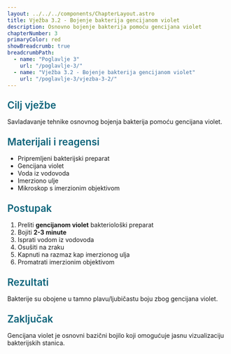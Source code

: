 ```yaml
---
layout: ../../../components/ChapterLayout.astro
title: Vježba 3.2 - Bojenje bakterija gencijanom violet
description: Osnovno bojenje bakterija pomoću gencijana violet
chapterNumber: 3
primaryColor: red
showBreadcrumb: true
breadcrumbPath:
  - name: "Poglavlje 3"
    url: "/poglavlje-3/"
  - name: "Vježba 3.2 - Bojenje bakterija gencijanom violet"
    url: "/poglavlje-3/vjezba-3-2/"
---
```



<h3 style="color: #096279; font-size: 1.4rem; font-weight: 600; margin: 1.5rem 0 1rem 0;">Cilj vježbe</h3>

Savladavanje tehnike osnovnog bojenja bakterija pomoću gencijana violet.

<h3 style="color: #096279; font-size: 1.4rem; font-weight: 600; margin: 1.5rem 0 1rem 0;">Materijali i reagensi</h3>

- Pripremljeni bakterijski preparat
- Gencijana violet
- Voda iz vodovoda
- Imerziono ulje
- Mikroskop s imerzionim objektivom

<h3 style="color: #096279; font-size: 1.4rem; font-weight: 600; margin: 1.5rem 0 1rem 0;">Postupak</h3>

1. Preliti **gencijanom violet** bakteriološki preparat
2. Bojiti **2-3 minute**
3. Isprati vodom iz vodovoda
4. Osušiti na zraku
5. Kapnuti na razmaz kap imerzionog ulja
6. Promatrati imerzionim objektivom

<h3 style="color: #096279; font-size: 1.4rem; font-weight: 600; margin: 1.5rem 0 1rem 0;">Rezultati</h3>

Bakterije su obojene u tamno plavu/ljubičastu boju zbog gencijana violet.

<h3 style="color: #096279; font-size: 1.4rem; font-weight: 600; margin: 1.5rem 0 1rem 0;">Zaključak</h3>

Gencijana violet je osnovni bazični bojilo koji omogućuje jasnu vizualizaciju bakterijskih stanica.